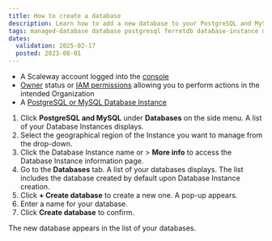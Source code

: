 ```yaml
---
title: How to create a database
description: Learn how to add a new database to your PostgreSQL and MySQL Database Instances.
tags: managed-database database postgresql ferretdb database-instance mongodb
dates:
  validation: 2025-02-17
  posted: 2023-08-01
---
```



<Requirements />

- A Scaleway account logged into the [console](https://console.scaleway.com)
- [Owner](/iam/concepts/#owner) status or [IAM permissions](/iam/concepts/#permission) allowing you to perform actions in the intended Organization
- A [PostgreSQL or MySQL Database Instance](/managed-databases-for-postgresql-and-mysql/quickstart/)

1. Click **PostgreSQL and MySQL** under **Databases** on the side menu. A list of your Database Instances displays.
2. Select the geographical region of the Instance you want to manage from the drop-down.
3. Click the Database Instance name or <Icon name="more" /> > **More info** to access the Database Instance information page.
4. Go to the **Databases** tab. A list of your databases displays. The list includes the database created by default upon Database Instance creation.
5. Click **+ Create database** to create a new one. A pop-up appears.
6. Enter a name for your database.
7. Click **Create database** to confirm.

The new database appears in the list of your databases.
